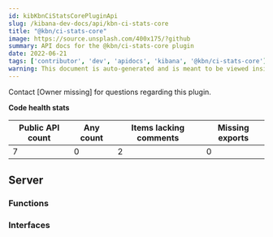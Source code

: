```yaml
---
id: kibKbnCiStatsCorePluginApi
slug: /kibana-dev-docs/api/kbn-ci-stats-core
title: "@kbn/ci-stats-core"
image: https://source.unsplash.com/400x175/?github
summary: API docs for the @kbn/ci-stats-core plugin
date: 2022-06-21
tags: ['contributor', 'dev', 'apidocs', 'kibana', '@kbn/ci-stats-core']
warning: This document is auto-generated and is meant to be viewed inside our experimental, new docs system. Reach out in #docs-engineering for more info.
---
```




Contact [Owner missing] for questions regarding this plugin.

**Code health stats**

| Public API count  | Any count | Items lacking comments | Missing exports |
|-------------------|-----------|------------------------|-----------------|
| 7 | 0 | 2 | 0 |

## Server

### Functions
<DocDefinitionList data={kbnCiStatsCoreObj.server.functions}/>

### Interfaces
<DocDefinitionList data={kbnCiStatsCoreObj.server.interfaces}/>

